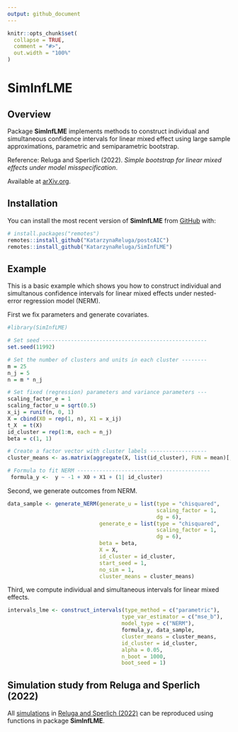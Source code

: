 ```yaml
---
output: github_document
---
```


```r
knitr::opts_chunk$set(
  collapse = TRUE,
  comment = "#>",
  out.width = "100%"
)
```
# SimInfLME

<!-- badges: start -->
<!-- badges: end -->

## Overview

Package **SimInfLME** implements methods to construct individual and simultaneous confidence intervals for linear mixed effect using large sample approximations, parametric and semiparametric bootstrap. 


Reference: Reluga and Sperlich (2022). *Simple bootstrap for linear mixed effects under model misspecification*.

Available at [arXiv.org](https://arxiv.org/abs/2207.12455).

## Installation

You can install the most recent version of **SimInfLME** from [GitHub](https://github.com/) with:

```r
# install.packages("remotes")
remotes::install_github("KatarzynaReluga/postcAIC")
remotes::install_github("KatarzynaReluga/SimInfLME")
```

## Example

This is a basic example which shows you how to construct individual and simultanous confidence intervals for linear mixed effects under nested-error regression model (NERM).

First we fix parameters and generate covariates.

``` r
#library(SimInfLME)

# Set seed ----------------------------------------------------
set.seed(11992)

# Set the number of clusters and units in each cluster --------
m = 25
n_j = 5
n = m * n_j

# Set fixed (regression) parameters and variance parameters ---
scaling_factor_e = 1
scaling_factor_u = sqrt(0.5)
x_ij = runif(n, 0, 1)
X = cbind(X0 = rep(1, n), X1 = x_ij)
t_X  = t(X)
id_cluster = rep(1:m, each = n_j)
beta = c(1, 1)

# Create a factor vector with cluster labels ------------------
cluster_means <- as.matrix(aggregate(X, list(id_cluster), FUN = mean)[, -1])

# Formula to fit NERM ------------------------------------------
 formula_y <-  y ~ -1 + X0 + X1 + (1| id_cluster)
```

Second, we generate outcomes from NERM.

```r
data_sample <- generate_NERM(generate_u = list(type = "chisquared",
                                               scaling_factor = 1,
                                               dg = 6),
                             generate_e = list(type = "chisquared",
                                               scaling_factor = 1,
                                               dg = 6),
                             beta = beta,
                             X = X,
                             id_cluster = id_cluster,
                             start_seed = 1,
                             no_sim = 1,
                             cluster_means = cluster_means)

```

Third, we compute individual and simultaneous intervals for linear mixed effects.

```r
intervals_lme <- construct_intervals(type_method = c("parametric"),
                                    type_var_estimator = c("mse_b"),
                                    model_type = c("NERM"),
                                    formula_y, data_sample,
                                    cluster_means = cluster_means,
                                    id_cluster = id_cluster,
                                    alpha = 0.05,
                                    n_boot = 1000,
                                    boot_seed = 1)

```

## Simulation study from Reluga and Sperlich (2022)

All [simulations](https://github.com/KatarzynaReluga/postcAIC/tree/main/simulations) in [Reluga and Sperlich (2022)](https://arxiv.org/abs/2207.12455) can be reproduced using functions in package **SimInfLME**.


